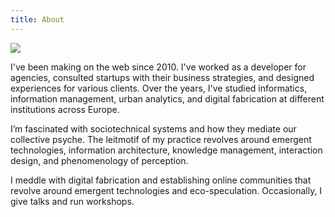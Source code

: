 ```yaml
---
title: About
---
```


<Headline
  title="Hi, I'm Ilja."
  headline="I'm a technologist designing at the intersection of cyberspaces, cultures and eco-speculations"
/>

![](../images/iljapanic.jpg)

I've been making on the web since 2010. I've worked as a developer for agencies, consulted startups with their business strategies, and designed experiences for various clients. Over the years, I've studied informatics, information management, urban analytics, and digital fabrication at different institutions across Europe.

I’m fascinated with sociotechnical systems and how they mediate our collective psyche. The leitmotif of my practice revolves around emergent technologies, information architecture, knowledge management, interaction design, and phenomenology of perception.

I meddle with digital fabrication and establishing online communities that revolve around emergent technologies and eco-speculation. Occasionally, I give talks and run workshops.

<CV />
